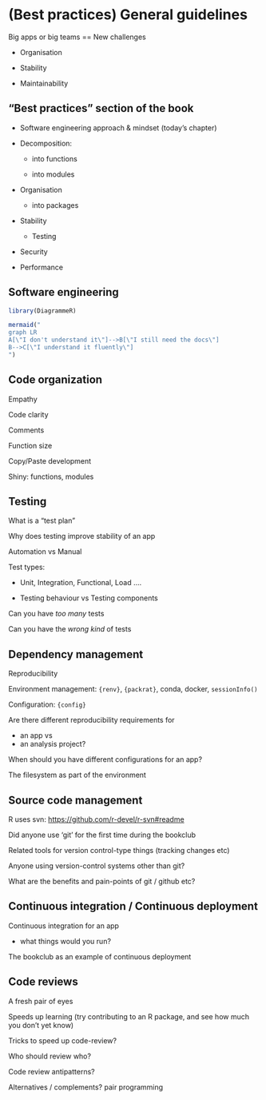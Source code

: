 # (Best practices) General guidelines

Big apps or big teams == New challenges

- Organisation

- Stability

- Maintainability

## "Best practices" section of the book

- Software engineering approach & mindset (today's chapter)

- Decomposition:

  - into functions

  - into modules
  
- Organisation

  - into packages
  
- Stability

  - Testing

- Security

- Performance

## Software engineering

```r
library(DiagrammeR)
```

```r
mermaid("
graph LR
A[\"I don't understand it\"]-->B[\"I still need the docs\"]
B-->C[\"I understand it fluently\"]
")
```

## Code organization

Empathy

Code clarity

Comments

Function size

Copy/Paste development

Shiny: functions, modules

## Testing

What is a "test plan"

Why does testing improve stability of an app

Automation vs Manual

Test types:

- Unit, Integration, Functional, Load ....

- Testing behaviour vs Testing components

Can you have _too many_ tests

Can you have the _wrong kind_ of tests

## Dependency management

Reproducibility

Environment management: `{renv}`, `{packrat}`, conda, docker, `sessionInfo()`

Configuration: `{config}`

Are there different reproducibility requirements for

- an app vs
- an analysis project?

When should you have different configurations for an app?

The filesystem as part of the environment

## Source code management

R uses svn: [https://github.com/r-devel/r-svn#readme]()

Did anyone use 'git' for the first time during the bookclub

Related tools for version control-type things (tracking changes etc)

Anyone using version-control systems other than git?

What are the benefits and pain-points of git / github etc?

## Continuous integration / Continuous deployment

Continuous integration for an app

- what things would you run?

The bookclub as an example of continuous deployment

## Code reviews

A fresh pair of eyes

Speeds up learning (try contributing to an R package, and see how much you don't yet know)

Tricks to speed up code-review?

Who should review who?

Code review antipatterns?

Alternatives / complements? pair programming